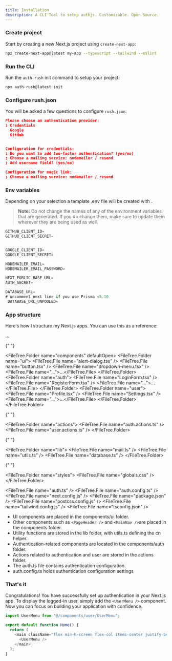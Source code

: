 ```yaml
---
title: Installation
description: A CLI Tool to setup authjs. Customizable. Open Source.
---
```



<Steps>

### Create project

Start by creating a new Next.js project using `create-next-app`:

```bash
npx create-next-app@latest my-app --typescript --tailwind --eslint
```

### Run the CLI

Run the `auth-rush` init command to setup your project:

```bash
npx auth-rush@latest init
```

### Configure rush.json

You will be asked a few questions to configure `rush.json`:

```json showLineNumbers
Please choose an authentication provider:
❯ Credentials
  Google
  GitHub


Configuration for credentials:
❯ Do you want to add two-factor authentication? (yes/no)
❯ Choose a mailing service: nodemailer / resend
❯ Add username field? (yes/no)

Configuration for magic link:
❯ Choose a mailing service: nodemailer / resend
```

### Env variables

Depending on your selection a template .env file will be created with .

> **Note:** Do not change the names of any of the environment variables that are generated. If you do change them, make sure to update them wherever they are being used as well.

```js showLineNumbers
GITHUB_CLIENT_ID=
GITHUB_CLIENT_SECRET=


GOOGLE_CLIENT_ID=
GOOGLE_CLIENT_SECRET=

NODEMAILER_EMAIL=
NODEMAILER_EMAIL_PASSWORD=

NEXT_PUBLIC_BASE_URL=
AUTH_SECRET=

DATABASE_URL=
# uncomment next line if you use Prisma <5.10
 DATABASE_URL_UNPOOLED=

```

### App structure

Here's how I structure my Next.js apps. You can use this as a reference:


<FileTree>
  <FileTree.Folder name="app" defaultOpen>
    <FileTree.File name="layout.tsx" />
    <FileTree.File name="page.tsx" />
    <FileTree.Folder name="(auth)">
      <FileTree.File name="login.tsx" />
      <FileTree.File name="register.tsx" />
      <FileTree.File name="...">...</FileTree.File>
    </FileTree.Folder>
  </FileTree.Folder>

{" "}

<FileTree.Folder name="components" defaultOpen>
  <FileTree.Folder name="ui">
    <FileTree.File name="alert-dialog.tsx" />
    <FileTree.File name="button.tsx" />
    <FileTree.File name="dropdown-menu.tsx" />
    <FileTree.File name="...">...</FileTree.File>
  </FileTree.Folder>
  <FileTree.Folder name="auth">
    <FileTree.File name="LoginForm.tsx" />
    <FileTree.File name="RegisterForm.tsx" />
    <FileTree.File name="...">...</FileTree.File>
  </FileTree.Folder>
  <FileTree.Folder name="user">
    <FileTree.File name="Profile.tsx" />
    <FileTree.File name="Settings.tsx" />
    <FileTree.File name="...">...</FileTree.File>
  </FileTree.Folder>
</FileTree.Folder>

{" "}

<FileTree.Folder name="actions">
  <FileTree.File name="auth.actions.ts" />
  <FileTree.File name="user.actions.ts" />
</FileTree.Folder>

{" "}

<FileTree.Folder name="lib">
  <FileTree.File name="mail.ts" />
  <FileTree.File name="utils.ts" />
  <FileTree.File name="database.ts" />
</FileTree.Folder>

{" "}

<FileTree.Folder name="styles">
  <FileTree.File name="globals.css" />
</FileTree.Folder>

  <FileTree.File name="auth.ts" />
  <FileTree.File name="auth.config.ts" />
  <FileTree.File name="next.config.js" />
  <FileTree.File name="package.json" />
  <FileTree.File name="postcss.config.js" />
  <FileTree.File name="tailwind.config.js" />
  <FileTree.File name="tsconfig.json" />
</FileTree>

- UI components are placed in the components/ui folder.
- Other components such as `<PageHeader />` and `<MainNav />`are placed in the components folder.
- Utility functions are stored in the lib folder, with utils.ts defining the cn helper.
- Authentication-related components are located in the components/auth folder.
- Actions related to authentication and user are stored in the actions folder.
- The auth.ts file contains authentication configuration.
- auth.config.ts holds authentication configuration settings

### That's it

Congratulations! You have successfully set up authentication in your Next.js app. To display the logged-in user, simply add the `<UserMenu />` component. Now you can focus on building your application with confidence.

```js showLineNumbers
import UserMenu from "@/components/user/UserMenu";

export default function Home() {
  return (
    <main className="flex min-h-screen flex-col items-center justify-between p-24">
      <UserMenu />
    </main>
  );
}
```

</Steps>
